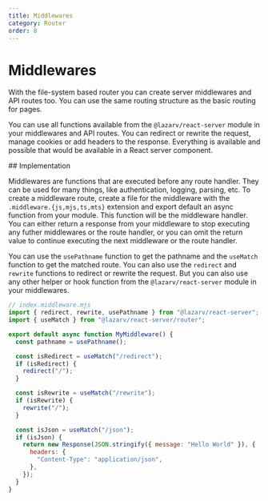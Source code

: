```yaml
---
title: Middlewares
category: Router
order: 8
---
```



# Middlewares

With the file-system based router you can create server middlewares and API routes too. You can use the same routing structure as the basic routing for pages.

You can use all functions available from the `@lazarv/react-server` module in your middlewares and API routes. You can redirect or rewrite the request, manage cookies or add headers to the response. Everything is available and possible that would be available in a React server component.

<Link name="implementation">
## Implementation
</Link>

Middlewares are functions that are executed before any route handler. They can be used for many things, like authentication, logging, parsing, etc. To create a middleware route, create a file for the middleware with the `.middleware.{js,mjs,ts,mts}` extension and export default an async function from your module. This function will be the middleware handler. You can either return a response from your middleware to stop executing any futher middlewares or the route handler, or you can omit the return value to continue executing the next middleware or the route handler.

You can use the `usePathname` function to get the pathname and the `useMatch` function to get the matched route. You can also use the `redirect` and `rewrite` functions to redirect or rewrite the request. But you can also use any other helper or hook function from the `@lazarv/react-server` module in your middlewares.

```jsx
// index.middleware.mjs
import { redirect, rewrite, usePathname } from "@lazarv/react-server";
import { useMatch } from "@lazarv/react-server/router";

export default async function MyMiddleware() {
  const pathname = usePathname();

  const isRedirect = useMatch("/redirect");
  if (isRedirect) {
    redirect("/");
  }

  const isRewrite = useMatch("/rewrite");
  if (isRewrite) {
    rewrite("/");
  }

  const isJson = useMatch("/json");
  if (isJson) {
    return new Response(JSON.stringify({ message: "Hello World" }), {
      headers: {
        "Content-Type": "application/json",
      },
    });
  }
}
```
